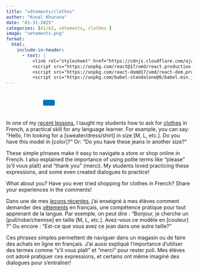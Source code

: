 ```yaml
---
title: "vêtements/clothes"
author: "Kunal Khurana"
date: "01-31-2025"
categories: [A1/A2, vêtements, clothes ]
image: "vetements.png"
format:
  html:
    include-in-header:
      - text: |
          <link rel="stylesheet" href="https://cdnjs.cloudflare.com/ajax/libs/font-awesome/6.0.0/css/all.min.css">
          <script src="https://unpkg.com/react@17/umd/react.production.min.js"></script>
          <script src="https://unpkg.com/react-dom@17/umd/react-dom.production.min.js"></script>
          <script src="https://unpkg.com/babel-standalone@6/babel.min.js"></script>
---
```


::: {style="text-align: left; padding: 10px;"}
<a href="mailto:frenchwithkunal@gmail.com" target="_blank" style="margin: 0 10px; color: #000;"><i class="fas fa-envelope fa-lg"></i></a> <a href="https://www.instagram.com/frenchwithkunal" target="_blank" style="margin: 0 10px; color: #E1306C;"><i class="fab fa-instagram fa-lg"></i></a> <a href="https://frenchwithkunal.ca" target="_blank" style="margin: 0 10px; color: #0077b5;"><i class="fas fa-globe fa-lg"></i></a> <a href="https://whatsapp.com/channel/0029Vb57n2e7dmegpjYpyi3V" target="_blank" style="margin: 0 10px; color: #25D366;"><i class="fab fa-whatsapp fa-lg"></i></a> <button onclick="copyLink()" style="background-color: #0077b5; color: white; padding: 8px 16px; border: none; border-radius: 4px; cursor: pointer; margin-left: 10px;"> <i class="fas fa-copy"></i> </button> [Link copied!]{#copy-message style="margin-left: 10px; color: green; display: none;"}
:::





<div id="react-root"></div>
 <script type="text/babel">
 const ProfilePage = () => {
  const { useState, useEffect } = React;
  const [redirectCounter, setRedirectCounter] = useState(4);
  const [isRedirecting, setIsRedirecting] = useState(false);

  const isFrench = document.documentElement.lang === "fr";

  const translations = {
    noAccess: isFrench 
      ? "Vous n'avez pas accès à cette page."
      : "You don't have access to this page.",
    subscribe: isFrench
      ? "Veuillez vous abonner pour obtenir l'accès."
      : "Please subscribe to gain access.",
    redirecting: isFrench
      ? `Redirection vers la page d'abonnement dans ${redirectCounter} secondes...`
      : `Redirecting to subscription page in ${redirectCounter} seconds...`
  };

  const refreshToken = async () => {
    const storedRefreshToken = localStorage.getItem("refreshToken");

    if (!storedRefreshToken) {
      window.location.href = "/login.html";
      return null;
    }

    try {
      const response = await fetch("https://frenchwithkunal-cdf6ea3f88ce.herokuapp.com/api/v1/auth/refresh-token", {
        method: "POST",
        headers: {
          "Content-Type": "application/json",
        },
        body: JSON.stringify({ refreshToken: storedRefreshToken }),
      });

      if (!response.ok) {
        localStorage.removeItem("accessToken");
        localStorage.removeItem("refreshToken");
        window.location.href = "/login.html";
        return null;
      }

      const data = await response.json();
      localStorage.setItem("accessToken", data.accessToken);
      return data.accessToken;
    } catch (error) {
      localStorage.removeItem("accessToken");
      localStorage.removeItem("refreshToken");
      window.location.href = "/login.html";
      return null;
    }
  };

  const fetchWithAuth = async (url, options = {}) => {
    let accessToken = localStorage.getItem("accessToken");

    options.headers = {
      ...options.headers,
      Authorization: `Bearer ${accessToken}`,
      "Content-Type": "application/json",
    };

    let response = await fetch(url, options);

    if (response.status === 401) {
      console.log("Access token expired, attempting to refresh...");

      // Refresh token
      accessToken = await refreshToken();

      if (!accessToken) return null;

      options.headers.Authorization = `Bearer ${accessToken}`;
      response = await fetch(url, options);
    }

    return response.json();
  };

  const showNoAccessMessage = () => {
    setIsRedirecting(true);
    
    const noAccessMessage = `
      <div style="text-align: center; padding: 20px;">
        <h2>${translations.noAccess}</h2>
        <p>${translations.subscribe}</p>
        <p>${translations.redirecting}</p>
      </div>
    `;
    document.body.innerHTML = noAccessMessage;
    
    // Start countdown and redirect
    const redirectInterval = setInterval(() => {
      setRedirectCounter((prev) => {
        const newCounter = prev - 1;
        if (newCounter <= 0) {
          clearInterval(redirectInterval);
          window.location.href = "https://frenchwithkunal.ca/payment.html";
        }
        
        // Update the countdown text
        const countdownElement = document.querySelector('p:last-child');
        if (countdownElement) {
          countdownElement.textContent = isFrench
            ? `Redirection vers la page d'abonnement dans ${newCounter} secondes...`
            : `Redirecting to subscription page in ${newCounter} seconds...`;
        }
        
        return newCounter;
      });
    }, 1000);
  };

  useEffect(() => {
    const storedToken = localStorage.getItem('accessToken');

    if(!storedToken) {
      showNoAccessMessage();
    } else {
      const fetchData = async() => {
        const data = await fetchWithAuth("https://frenchwithkunal-cdf6ea3f88ce.herokuapp.com/api/v1/auth/me", {
          method: "POST",
        });

        if (data && data.data && data.data.hasAccess) {
          console.log(data);
        } else {
          showNoAccessMessage();
        }
      };
      fetchData();
    }
  }, []);

  return (
    <div></div>
  );
};

ReactDOM.render(
  <ProfilePage />,
  document.getElementById('react-root')
);
 </script>

::: {.content-visible when-profile="english"}
In one of my [recent lessons](https://drive.google.com/file/d/1vqKMtqE6OtIyDmkKraVv77rR2gZF_pdk/view?usp=drive_link), I taught my students how to ask for [clothes](https://drive.google.com/file/d/1vqKMtqE6OtIyDmkKraVv77rR2gZF_pdk/view?usp=drive_link) in French, a practical skill for any language learner. For example, you can say: "Hello, I'm looking for a \[sweater/dress/shirt\] in size \[M, L, etc.\]. Do you have this model in \[color\]?" Or: "Do you have these jeans in another size?"

These simple phrases make it easy to navigate a store or shop online in French. I also explained the importance of using polite terms like "please" (s'il vous plaît) and "thank you" (merci). My students loved practicing these expressions, and some even created dialogues to practice!

What about you? Have you ever tried shopping for clothes in French? Share your experiences in the comments!
:::

::: {.content-visible when-profile="french"}
Dans une de mes [leçons récentes](https://drive.google.com/file/d/1vqKMtqE6OtIyDmkKraVv77rR2gZF_pdk/view?usp=drive_link), j'ai enseigné à mes élèves comment demander des [vêtements](https://drive.google.com/file/d/1vqKMtqE6OtIyDmkKraVv77rR2gZF_pdk/view?usp=drive_link) en français, une compétence pratique pour tout apprenant de la langue. Par exemple, on peut dire : "Bonjour, je cherche un \[pull/robe/chemise\] en taille \[M, L, etc.\]. Avez-vous ce modèle en \[couleur\] ?" Ou encore : "Est-ce que vous avez ce jean dans une autre taille?"

Ces phrases simples permettent de naviguer dans un magasin ou de faire des achats en ligne en français. J'ai aussi expliqué l'importance d'utiliser des termes comme "s'il vous plaît" et "merci" pour rester poli. Mes élèves ont adoré pratiquer ces expressions, et certains ont même imaginé des dialogues pour s'entraîner!
:::
